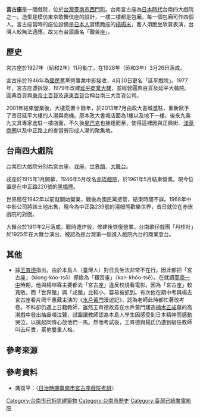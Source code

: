 {{copyedit|time=2016-12-25T15:41:43+00:00}}

{{Infobox building
| name                = 宮古座
| native_name         = 
| native_name_lang    = 
| logo                = 
| logo_size           = 
| logo_alt            = 
| logo_caption        = 
| image               = 宮古座.jpg
| image_size          = 250
| image_alt           = <!-- or | alt = -->
| image_caption       = 宮古座<!-- or | caption = -->
| map_type            = 
| map_alt             = 
| map_caption         = 
| map_size            = 
| map_dot_label       = 
| map_dot_mark        = 
| relief              = 
| former_names        = 
| alternate_names     = 
| etymology           = 
| status              = 
| cancelled           = 
| topped_out          = 
| building_type       = 木造建築
| architectural_style = 日式
| classification      = 戲院
| location            = [[台灣|台灣]][[台南|台南]]
| address             = 
| location_city       = <!-- or | location_town       =  -->
| location_country    = 
| coordinates         = 
| altitude            = 
| current_tenants     = 
| namesake            = 
| groundbreaking_date = 
| start_date          = 1927年11月
| stop_date           = 
| est_completion      = 
| topped_out_date     = 1928年3月
| completion_date     = 
| opened_date         = 
| inauguration_date   = 
| relocated_date      = 
| renovation_date     = 
| closing_date        = 
| demolition_date     = 1977年
| cost                = 
| ren_cost            = 
| client              = 
| owner               = 
| landlord            = 
| affiliation         = 
| height              = 
| architectural       = 
| tip                 = 
| antenna_spire       = 
| roof                = 
| top_floor           = 
| observatory         = 
| diameter            = 
| circumference       = 
| weight              = 
| other_dimensions    = 
| structural_system   = 
| material            = 
| size                = 
| floor_count         = 
| floor_area          = 
| elevator_count      = 
| grounds_area        = 
| architect           = 
| architecture_firm   = 
| developer           = 
| engineer            = 
| structural_engineer = 
| services_engineer   = 
| civil_engineer      = 
| other_designers     = 
| quantity_surveyor   = 
| main_contractor     = 
| awards              = 
| designations        = 
| known_for           = 
| ren_architect       = 
| ren_firm            = 
| ren_engineer        = 
| ren_str_engineer    = 
| ren_serv_engineer   = 
| ren_civ_engineer    = 
| ren_oth_designers   = 
| ren_qty_surveyor    = 
| ren_contractor      = 
| ren_awards          = 
| rooms               = <!-- or | unit_count          = -->
| parking             =  
| website             = <!-- {{URL|example.com}} -->
| embed               = 
| embedded            = 
| references          = 
| footnotes           = 
}}
'''宮古座'''是一間戲院，位於[[台灣|台灣]][[臺南市_(州轄市)|臺南市]][[西門町_(臺南市)|西門町]]。台南宮古座為[[臺灣日治時期|日本時代]]台南四大戲院之一。造型是模仿東京歌舞伎座的設計，一樓二樓都是包廂，每一個包廂可作四個人。{{r|王|page=145}}宮古座當時的座位設備是[[日本人|日本人]]習慣跪座的[[榻榻米|榻榻米]]，客人須跪坐欣賞表演，台灣人較無法適應，故又有台語諧名「艱苦座」。

== 歷史 ==
宮古座於1927年（昭和2年）11月動工，在1928年（昭和3年）3月26日落成。

宮古座於1946年為[[國民黨|國民黨]]黨營事業中影接收，4月30日更名「延平戲院」。1977年，宮古座遭拆毀，1979年改建[[延平商業大樓|延平商業大樓]]，並經營圓典百貨及延平大戲院。圓典百貨與[[東帝士百貨|東帝士百貨]]及[[遠東百貨|遠東百貨]]合稱台南三大百貨公司。

2001年結束營業後，大樓荒置十餘年，於2013年7月由政大書城進駐，重新賦予了昔日延平大樓的人潮與商機。原本政大書城店面為1樓以及地下一樓，後來九乘九文具專家進駐一樓店面，不久後[[星巴克|星巴克]]也接踵而至，使得這裡因與正興街、[[西市場|淺草商圈]]以及中正路上的麥當勞形成人潮的聚集地。

==台南四大戲院==
台南四大戲院分別為宮古座、[[戎館|戎座]]、[[世界館|世界館]]、[[大舞台|大舞台]]。

戎座於1915年1月開幕，1946年5月改名[[赤崁戲院|赤崁戲院]]，於1961年5月結束營業。現今位置是在中正路220號的[[黑橋牌企業|黑橋牌]]。

世界館在1942年以前就開始營業，戰後為國民黨接管，結束時間不詳。1968年中中影公司將該土地出售，現今為中正路239號的湯姆熊歡樂世界，昔日就位在赤崁戲院的對面。

大舞台於1911年2月落成，戰時遭炸毀，修建後恢復營業。台南歌仔戲團「丹桂社」於1925年在大舞台演出，被認為是台灣第一個進入戲院內台的商業登台。

== 其他 ==
* 據[[王育德|王育德]]指出，由於本島人（臺灣人）對日氏坐法非常不在行。因此都把「宮古座」（kiong-kóo-tsō）揶揄為「艱苦座」（kan-khóo-tsē）。{{r|王|page=145}}在就讀[[國立臺南第二高級中學|臺南一中]]時期，他與楊坤霖主要都去「宮古座」違反校規看電影。因為「宮古座」較寬敞，而「世界館」與「戎館」比較小，容易被抓到。{{r|王|page=145}}有次他在期中考與楊去宮古座看片岡千惠藏主演的《[[水戶黃門|水戶黃門]]漫遊記》，認為老師此時都忙著改考卷。不料卻仍遇上日籍教師，雖然王育德故意在水戶黃門建造[[楠木正成|楠木正成]]墓的高潮戲中發出抽鼻啜泣聲，試圖讓教師認為本島人學生因感受到日本精神而感動哭泣，以挑起同情心放他們一馬。然而考試後，王育德與楊氏仍遭到級任教師叫去斥責，罵他雙重人格。{{r|王|page=145-147}}

== 參考來源 ==
{{Reflist|2|refs=
<ref name="王">{{cite book |title=《台灣獨立運動啟蒙者：王育德自傳暨補記》|author=王育德、王明理著；吳瑞雲、邱振瑞譯 |publisher=前衛出版社 |isbn= 978-957-801-858-7|date=2018年9月初版一刷}}</ref>
}}

==參考資料==
* 厲復平：〈[http://1www.tnua.edu.tw/~TNUA_THEATRE/files/archive/497_62e0eb93.pdf 日治時期臺南市宮古座戲院考辨]{{Wayback|url=http://1www.tnua.edu.tw/~TNUA_THEATRE/files/archive/497_62e0eb93.pdf |date=20170921144200 }}〉

[[Category:台南市已拆除建築物|Category:台南市已拆除建築物]]
[[Category:台南市歷史|Category:台南市歷史]]
[[Category:臺灣已結業電影院|Category:臺灣已結業電影院]]